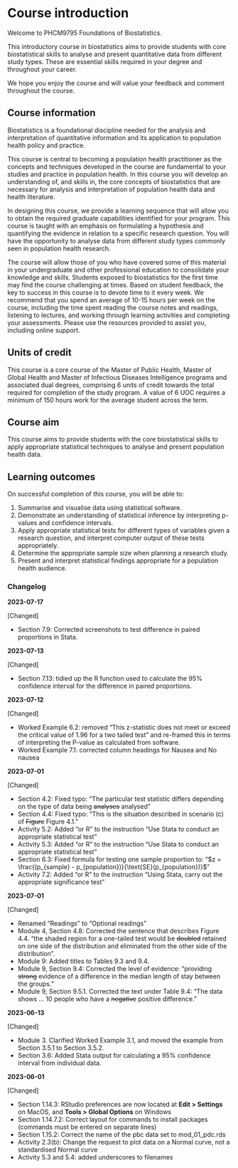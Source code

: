 # Course introduction {-}

Welcome to PHCM9795 Foundations of Biostatistics.

This introductory course in biostatistics aims to provide students with core biostatistical skills to analyse and present quantitative data from different study types. These are essential skills required in your degree and throughout your career.

We hope you enjoy the course and will value your feedback and comment throughout the course.

## Course information {-}

Biostatistics is a foundational discipline needed for the analysis and interpretation of quantitative information and its application to population health policy and practice. 

This course is central to becoming a population health practitioner as the concepts and techniques developed in the course are fundamental to your studies and practice in population health. In this course you will develop an understanding of, and skills in, the core concepts of biostatistics that are necessary for analysis and interpretation of population health data and health literature. 

In designing this course, we provide a learning sequence that will allow you to obtain the required graduate capabilities identified for your program. This course is taught with an emphasis on formulating a hypothesis and quantifying the evidence in relation to a specific research question. You will have the opportunity to analyse data from different study types commonly seen in population health research.

The course will allow those of you who have covered some of this material in your undergraduate and other professional education to consolidate your knowledge and skills.  Students exposed to biostatistics for the first time may find the course challenging at times. Based on student feedback, the key to success in this course is to devote time to it every week. We recommend that you spend an average of 10-15 hours per week on the course, including the time spent reading the course notes and readings, listening to lectures, and working through learning activities and completing your assessments. Please use the resources provided to assist you, including online support.

## Units of credit {-}
This course is a core course of the Master of Public Health, Master of Global Health and Master of Infectious Diseases Intelligence programs and associated dual degrees, comprising 6 units of credit towards the total required for completion of the study program. A value of 6 UOC requires a minimum of 150 hours work for the average student across the term.

## Course aim {-}
This course aims to provide students with the core biostatistical skills to apply appropriate statistical techniques to analyse and present population health data.

## Learning outcomes {-}
On successful completion of this course, you will be able to:

1. Summarise and visualise data using statistical software.
2. Demonstrate an understanding of statistical inference by interpreting p-values and confidence intervals.
3. Apply appropriate statistical tests for different types of variables given a research question, and interpret computer output of these tests appropriately.
4. Determine the appropriate sample size when planning a research study.
5. Present and interpret statistical findings appropriate for a population health audience.


### Changelog {-}

**2023-07-17**

[Changed]

- Section 7.9: Corrected screenshots to test difference in paired proportions in Stata.

**2023-07-13**

[Changed]

- Section 7.13: tidied up the R function used to calculate the 95% confidence interval for the difference in paired proportions.

**2023-07-12**

[Changed]

- Worked Example 6.2: removed "This z-statistic does not meet or exceed the critical value of 1.96 for a two tailed test" and re-framed this in terms of interpreting the P-value as calculated from software.
- Worked Example 7.1: corrected column headings for Nausea and No nausea

**2023-07-01**

[Changed]

- Section 4.2: Fixed typo: "The particular test statistic differs depending on the type of data being ~~analyses~~ analysed"
- Section 4.4: Fixed typo: "This is the situation described in scenario (c) of ~~Figure~~ Figure 4.1."
- Activity 5.2: Added "or R" to the instruction "Use Stata to conduct an appropriate statistical test"
- Activity 5.3: Added "or R" to the instruction "Use Stata to conduct an appropriate statistical test"
- Section 6.3: Fixed formula for testing one sample proportion to: "$z = \frac{(p_{sample} - p_{population})}{\text{SE}(p_{population})}$"
- Activity 7.2: Added "or R" to the instruction "Using Stata, carry out the appropriate significance test"

**2023-07-01**

[Changed]

- Renamed "Readings" to "Optional readings"
- Module 4, Section 4.8: Corrected the sentence that describes Figure 4.4. "the shaded region for a one-tailed test would be ~~doubled~~ retained on one side of the distribution and eliminated from the other side of the distribution".
- Module 9: Added titles to Tables 9.3 and 9.4.
- Module 9, Section 9.4: Corrected the level of evidence: "providing ~~strong~~ evidence of a difference in the median length of stay between the groups."
- Module 9, Section 9.5.1. Corrected the text under Table 9.4: "The data shows ... 10 people who have a ~~negative~~ positive difference."


**2023-06-13**

[Changed]

- Module 3. Clarified Worked Example 3.1, and moved the example from Section 3.5.1 to Section 3.5.2.
- Section 3.6: Added Stata output for calculating a 95% confidence interval from individual data.

**2023-06-01**

[Changed]

- Section 1.14.3: RStudio preferences are now located at **Edit \> Settings** on MacOS, and **Tools \> Global Options** on Windows
- Section 1.14.7.2: Correct layout for commands to install packages (commands must be entered on separate lines)
- Section 1.15.2: Correct the name of the pbc data set to mod_01_pdc.rds
- Activity 2.3(b): Change the request to plot data on a Normal curve, not a standardised Normal curve
- Activity 5.3 and 5.4: added underscores to filenames

